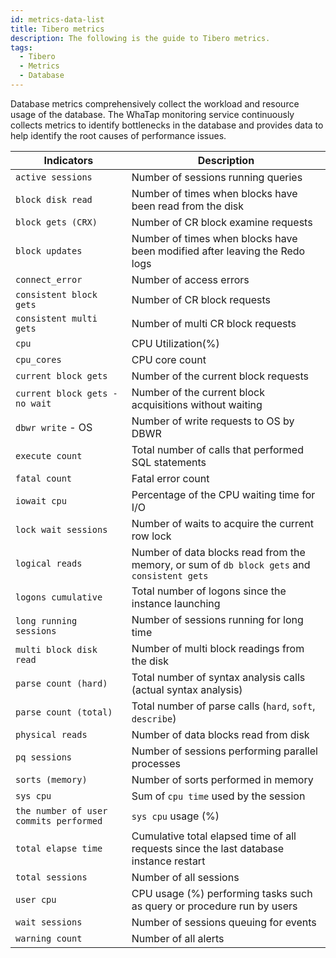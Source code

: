 ```yaml
---
id: metrics-data-list
title: Tibero metrics
description: The following is the guide to Tibero metrics.
tags:
  - Tibero
  - Metrics
  - Database
---
```


Database metrics comprehensively collect the workload and resource usage of the database. The WhaTap monitoring service continuously collects metrics to identify bottlenecks in the database and provides data to help identify the root causes of performance issues.

| Indicators                             | Description                                                                                 |
| -------------------------------------- | ------------------------------------------------------------------------------------------- |
| `active sessions`                      | Number of sessions running queries                                                          |
| `block disk read`                      | Number of times when blocks have been read from the disk                                    |
| `block gets (CRX)`                     | Number of CR block examine requests                                                         |
| `block updates`                        | Number of times when blocks have been modified after leaving the Redo logs                  |
| `connect_error`                        | Number of access errors                                                                     |
| `consistent block gets`                | Number of CR block requests                                                                 |
| `consistent multi gets`                | Number of multi CR block requests                                                           |
| `cpu`                                  | CPU Utilization(%)                                                       |
| `cpu_cores`                            | CPU core count                                                                              |
| `current block gets`                   | Number of the current block requests                                                        |
| `current block gets - no wait`         | Number of the current block acquisitions without waiting                                    |
| `dbwr write` - OS                      | Number of write requests to OS by DBWR                                                      |
| `execute count`                        | Total number of calls that performed SQL statements                                         |
| `fatal count`                          | Fatal error count                                                                           |
| `iowait cpu`                           | Percentage of the CPU waiting time for I/O                                                  |
| `lock wait sessions`                   | Number of waits to acquire the current row lock                                             |
| `logical reads`                        | Number of data blocks read from the memory, or sum of `db block gets` and `consistent gets` |
| `logons cumulative`                    | Total number of logons since the instance launching                                         |
| `long running sessions`                | Number of sessions running for long time                                                    |
| `multi block disk read`                | Number of multi block readings from the disk                                                |
| `parse count (hard)`                   | Total number of syntax analysis calls (actual syntax analysis)           |
| `parse count (total)`                  | Total number of parse calls (`hard`, `soft`, `describe`)                 |
| `physical reads`                       | Number of data blocks read from disk                                                        |
| `pq sessions`                          | Number of sessions performing parallel processes                                            |
| `sorts (memory)`                       | Number of sorts performed in memory                                                         |
| `sys cpu`                              | Sum of `cpu time` used by the session                                                       |
| `the number of user commits performed` | `sys cpu` usage (%)                                                      |
| `total elapse time`                    | Cumulative total elapsed time of all requests since the last database instance restart      |
| `total sessions`                       | Number of all sessions                                                                      |
| `user cpu`                             | CPU usage (%) performing tasks such as query or procedure run by users   |
| `wait sessions`                        | Number of sessions queuing for events                                                       |
| `warning count`                        | Number of all alerts                                                                        |
